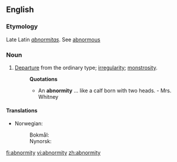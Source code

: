 ==English==

===Etymology===
Late Latin ''[[abnormitas]]''. See [[abnormous]]
===Noun===
{{en-noun|abnormities}}
#[[departure|Departure]] from the ordinary type; [[irregularity]]; [[monstrosity]].
#:'''Quotations'''
#:*An '''abnormity''' ... like a calf born with two heads. - Mrs. Whitney

====Translations====
{{trans-top|departure from the ordinary type}}
* Norwegian:
*: Bokmål: {{t+|no|abnormitet|m}}
*: Nynorsk: {{t-|nn|abnormitet|m|xs=Norwegian Nynorsk}}
{{trans-bottom}}

[[fi:abnormity]]
[[vi:abnormity]]
[[zh:abnormity]]
